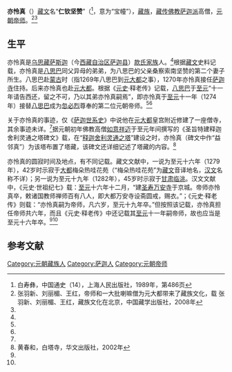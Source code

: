 '''亦怜真'''（{{bd|1238年||1279年|}}）[[藏文|藏文]]名“'''仁钦坚赞'''”（{{bo|z=རིན་ཆེན་རྒྱལ་མཚན|w=rin chen rgyal mtshan}}<ref name=bai>白寿彝，中国通史（14），上海人民出版社，1989年，第486页</ref>，意为“宝幢”），[[藏族|藏族]]，[[藏传佛教|藏传佛教]][[萨迦派|萨迦派]]高僧，[[元朝|元朝]][[帝师|帝师]]。<ref name=zhang>张羽新、刘丽楣、王红，帝师和一大批喇嘛僧为元大都带来了藏族文化，载 张羽新、刘丽楣、王红，藏族文化在北京，中国藏学出版社，2008年</ref><ref name=huang></ref>{{Rp|128-130}}

==生平==
亦怜真是[[乌思藏|乌思藏]][[萨斯迦|萨斯迦]]（今[[西藏自治区|西藏自治区]][[萨迦县|萨迦县]]）[[款氏家族|款氏家族]]人。<ref name=bai/>根据[[藏文|藏文]]史料记载，亦怜真是[[八思巴|八思巴]]同父异母的弟弟，为八思巴的父亲桑察索南坚赞的第二个妻子所生。八思巴赴[[蒙古|蒙古]]时（指1269年八思巴到[[元大都|元大都]]之事），1270年亦怜真接任[[萨迦寺|萨迦寺]]住持。后来亦怜真也赴[[元大都|元大都]]。根据《[[元史|元史]]·释老传》记载，[[八思巴|八思巴]]于[[至元_(忽必烈)|至元]]“十一年请告西还，留之不可，乃以其弟亦怜真嗣焉”，即亦怜真于[[至元_(忽必烈)|至元]]十一年（1274年）接替[[八思巴|八思巴]]成为[[忽必烈|忽必烈]]尊奉的第二位元朝帝师。<ref name=zhang/><ref name=huang/>

关于亦怜真的事迹，仅《[[萨迦世系史|萨迦世系史]]》中说他在[[元大都|元大都]]皇宫附近修建了一座僧寺，其余事迹未详。<ref name=zhang/>据元朝初年佛教高僧[[如意祥迈|如意祥迈]]于至元年间撰写的《圣旨特建释迦舍利灵通之塔碑文》载，在“[[妙应寺白塔|释迦舍利灵通之塔]]”建设之时，亦怜真（碑文中作“益邻真”）为该塔布置了塔藏，该碑文还详细记述了塔藏的内容。<ref name=huang>黄春和，白塔寺，华文出版社，2002年</ref>{{Rp|219-271}}

亦怜真的圆寂时间及地点，有不同记载。藏文文献中，一说为至元十六年（1279年），42岁时示寂于[[元大都|大都]]梅朵热哇花苑（“梅朵热哇花苑”为[[藏文|藏文]]音译地名，[[汉文|汉文]]名称不详）；另一说为至元十九年（1282年），45岁时示寂于[[甘肃|甘肃]][[临洮|临洮]]。汉文文献中，《元史·世祖纪七》载：[[至元_(忽必烈)|至元]]十六年十二月，“建[[大圣寿万安寺|圣寿万安寺]]于京城。帝师亦怜真卒，敕诸国教师禅师百有八人，即大都万安寺设斋圆戒，赐衣。”；《元史·释老传》则载：“亦怜真嗣为帝师，凡六岁，至元十九年卒。”但按照该记载，亦怜真担任帝师共六年，而且《元史·释老传》中还记载其[[至元_(忽必烈)|至元]]十一年嗣帝师，故也应当是至元十六年卒。<ref name=zhang/><ref name=huang/>
{{start box}}
{{s-hou|第八世萨迦法王·亦怜真||1238年||1279年}}
{{succession box|[[八思巴|八思巴]]|[[八思巴|八思巴]]|[[萨迦法王|萨迦法王]]|1267年—1275年}}
{{s-before|[[八思巴|八思巴]]}}
{{s-title|[[元朝|元朝]][[帝师|帝师]]|1274年—1279年}}
{{s-after|[[答耳麻八剌剌吉塔|答耳麻八剌剌吉塔]]}}
{{end box}}
==参考文献==
{{reflist}}

[[Category:元朝藏族人|Category:元朝藏族人]]
[[Category:萨迦人|Category:萨迦人]]
[[Category:元朝帝师|Category:元朝帝师]]